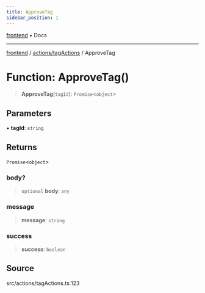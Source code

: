 ```yaml
---
title: ApproveTag
sidebar_position: 1
---
```


[frontend](../../..) • Docs

***

[frontend](../../..) / [actions/tagActions](..) / ApproveTag

# Function: ApproveTag()

> **ApproveTag**(`tagId`): `Promise`\<`object`\>

## Parameters

• **tagId**: `string`

## Returns

`Promise`\<`object`\>

### body?

> `optional` **body**: `any`

### message

> **message**: `string`

### success

> **success**: `boolean`

## Source

src/actions/tagActions.ts:123
